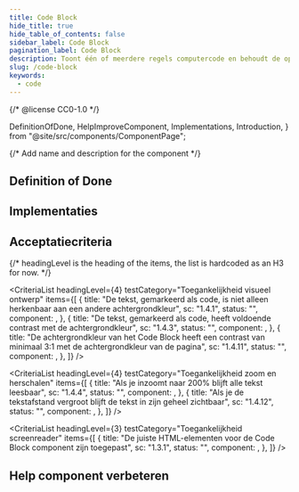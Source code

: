 ```yaml
---
title: Code Block
hide_title: true
hide_table_of_contents: false
sidebar_label: Code Block
pagination_label: Code Block
description: Toont één of meerdere regels computercode en behoudt de opmaak van deze code.
slug: /code-block
keywords:
  - code
---
```


{/* @license CC0-1.0 */}

  DefinitionOfDone,
  HelpImproveComponent,
  Implementations,
  Introduction,
} from "@site/src/components/ComponentPage";

{/* Add name and description for the component */}


<Introduction component={component} headingLevel={1} description={description} />

## Definition of Done

<DefinitionOfDone component={component} headingLevel={3} />

## Implementaties

<Implementations component={component} headingLevel={3} />

## Acceptatiecriteria

{/* headingLevel is the heading of the items, the list is hardcoded as an H3 for now. */}

<CriteriaList
  headingLevel={4}
  testCategory="Toegankelijkheid visueel ontwerp"
  items={[
    {
      title: "De tekst, gemarkeerd als code, is niet alleen herkenbaar aan een andere achtergrondkleur",
      sc: "1.4.1",
      status: "",
      component: <Wcag141 />,
    },
    {
      title: "De tekst, gemarkeerd als code, heeft voldoende contrast met de achtergrondkleur",
      sc: "1.4.3",
      status: "",
      component: <Wcag143 />,
    },
    {
      title:
        "De achtergrondkleur van het Code Block heeft een contrast van minimaal 3:1 met de achtergrondkleur van de pagina",
      sc: "1.4.11",
      status: "",
      component: <Wcag1411 />,
    },
  ]}
/>

<CriteriaList
  headingLevel={4}
  testCategory="Toegankelijkheid zoom en herschalen"
  items={[
    {
      title: "Als je inzoomt naar 200% blijft alle tekst leesbaar",
      sc: "1.4.4",
      status: "",
      component: <Wcag144 />,
    },
    {
      title: "Als je de tekstafstand vergroot blijft de tekst in zijn geheel zichtbaar",
      sc: "1.4.12",
      status: "",
      component: <Wcag1412 />,
    },
  ]}
/>

<CriteriaList
  headingLevel={3}
  testCategory="Toegankelijkheid screenreader"
  items={[
    {
      title: "De juiste HTML-elementen voor de Code Block component zijn toegepast",
      sc: "1.3.1",
      status: "",
      component: <Wcag131 />,
    },
  ]}
/>

## Help component verbeteren

<HelpImproveComponent component={component} headingLevel={3} />
